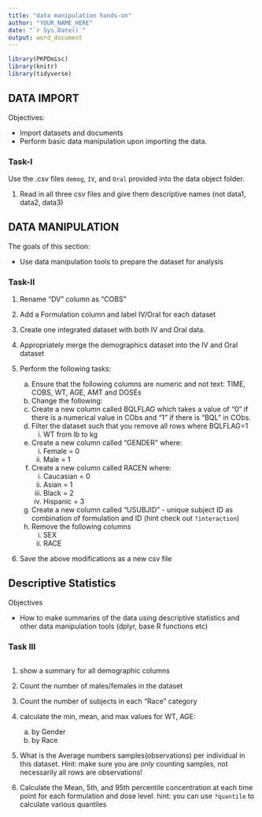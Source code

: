 ```yaml
---
title: "data manipulation hands-on"
author: "YOUR_NAME_HERE"
date: "`r Sys.Date()`"
output: word_document
---
```


```r
library(PKPDmisc)
library(knitr)
library(tidyverse)
```

## DATA IMPORT

Objectives:

* Import datasets and documents
* Perform basic data manipulation upon importing the data.

### Task-I

Use the .csv files `demog`, `IV`, and `Oral` provided into the data object folder. 

1. Read in all three csv files  and give them descriptive names (not data1, data2, data3)


## DATA MANIPULATION
The goals of this section:

* Use data manipulation tools to prepare the dataset for analysis

### Task-II
1.  Rename "DV" column as "COBS"

2. Add a Formulation column and label IV/Oral for each dataset

3. Create one integrated dataset with both IV and Oral data.

4. Appropriately merge the demographics dataset into the IV and Oral dataset

5. Perform the following tasks:
    a. Ensure that the following columns are numeric and not text: TIME, COBS, WT, AGE, AMT and DOSEs
    b. Change the following:
    c. Create a new column called BQLFLAG which takes a value of "0" if there is a numerical value in CObs and "1" if there is "BQL" in CObs.
    d. Filter the dataset such that you remove all rows where BQLFLAG=1
        i. WT from lb to kg 
    e. Create a new column called "GENDER" where:
        i. Female = 0
        ii. Male = 1 
    f. Create a new column called RACEN where:
        i. Caucasian = 0
        ii. Asian = 1
        iii. Black = 2
        iv. Hispanic = 3
    g. Create a new column called "USUBJID" - unique subject ID as combination of formulation and ID (hint check out `?interaction`)
    h. Remove the following columns
        i. SEX
        ii. RACE
6. Save the above modifications as a new csv file

## Descriptive Statistics

Objectives

* How to make summaries of the data using descriptive statistics and other data manipulation tools (dplyr, base R functions etc)

### Task III

```r

```

1. show a summary for all demographic columns


2. Count the number of males/females in the dataset

3. Count the number of subjects in each "Race" category

4. calculate the min, mean, and max values for WT, AGE:
    a. by Gender
    b. by Race
    
5. What is the Average numbers samples(observations) per individual in this dataset. Hint: make sure you are *only* counting samples, not necessarily all rows are observations!

6. Calculate the Mean, 5th, and 95th percentile concentration at each time point for each formulation and dose level. hint: you can use `?quantile` to calculate various quantiles
